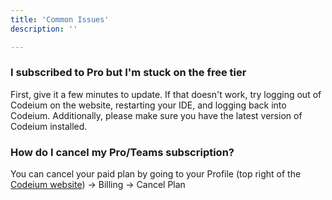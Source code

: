 ```yaml
---
title: 'Common Issues'
description: ''

---
```


### I subscribed to Pro but I'm stuck on the free tier

First, give it a few minutes to update. If that doesn't work, try logging out of Codeium on the website, restarting your IDE, and logging back into Codeium. Additionally, please make sure you have the latest version of Codeium installed. 

### How do I cancel my Pro/Teams subscription?

You can cancel your paid plan by going to your Profile (top right of the [Codeium website](https://codeium.com/profile)) -> Billing -> Cancel Plan

